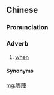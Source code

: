 ==Chinese==
{{zh-forms|s=哪阵}}

===Pronunciation===
{{zh-pron
|m-s=na3zen4
|cat=adv
}}

===Adverb===
{{zh-adverb}}

# {{lb|zh|dialectal|_|Mandarin|including|Sichuanese|Guiyang|interrogative}} [[when]]

====Synonyms====
{{zh-dial|什麼時候}}

[[mg:哪陣]]